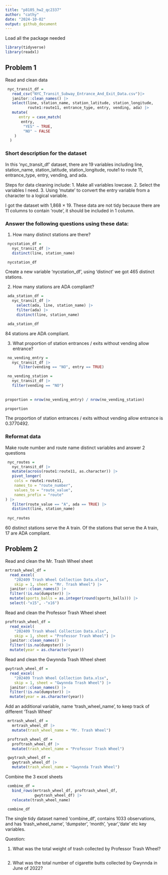 ```yaml
---
title: "p8105_hw2_qc2337"
author: "cathy"
date: "2024-10-02"
output: github_document
---
```

Load all the package needed

```r
library(tidyverse)
library(readxl)
```

## Problem 1

 Read and clean data

```r
 nyc_transit_df =
   read_csv("NYC_Transit_Subway_Entrance_And_Exit_Data.csv")|> 
   janitor::clean_names() |> 
   select(line, station_name, station_latitude, station_longitude, 
          route1:route11, entrance_type, entry, vending, ada) |> 
   mutate(
      entry = case_match(
       entry,
        "YES" ~ TRUE,
        "NO" ~ FALSE
    )
  )
```

### Short description for the dataset
In this 'nyc_transit_df' dataset, there are 19 variables including line, station_name, station_latitude, station_longitude, route1 to route 11, entrance_type, entry, vending, and ada.

Steps for data cleaning include: 
 1. Make all variables lowcase.
 2. Select the variables I need.
 3. Using 'mutate' to convert the entry variable from a character to a logical variable.

I got the dataset with 1,868 × 19. These data are not tidy because there are 11 columns to contain 'route', it should be included in 1 column.

### Answer the following questions using these data:

1. How many distinct stations are there? 

```r
 nycstation_df = 
   nyc_transit_df |> 
   distinct(line, station_name)

 nycstation_df
```

Create a new variable 'nycstation_df', using 'distinct' we got 465 distinct stations.

2. How many stations are ADA compliant?

```r
 ada_station_df =
   nyc_transit_df |> 
     select(ada, line, station_name) |>
     filter(ada) |> 
     distinct(line, station_name)

 ada_station_df 
```

 84 stations are ADA compliant.

3. What proportion of station entrances / exits without vending allow entrance?

```r
 no_vending_entry = 
   nyc_transit_df |> 
      filter(vending == "NO", entry == TRUE)

 no_vending_station =
   nyc_transit_df |> 
   filter(vending == "NO")
 
 
proportion = nrow(no_vending_entry) / nrow(no_vending_station)

proportion

```

The proportion of station entrances / exits without vending allow entrance is 0.3770492. 


### Reformat data

Make route number and route name distinct variables
and answer 2 questions

```r
 nyc_routes =
   nyc_transit_df |> 
   mutate(across(route1:route11, as.character)) |> 
   pivot_longer(
    cols = route1:route11,
    names_to = "route_number",
    values_to = "route_value",
    names_prefix = "route"
) |> 
   filter(route_value == "A", ada == TRUE) |> 
   distinct(line, station_name)
  
 nyc_routes
```

60 distinct stations serve the A train.
Of the stations that serve the A train, 17 are ADA compliant.


## Problem 2

Read and clean the Mr. Trash Wheel sheet
 
```r
mrtrash_wheel_df = 
  read_excel(
    "202409 Trash Wheel Collection Data.xlsx", 
    skip = 1, sheet = "Mr. Trash Wheel") |> 
  janitor::clean_names() |> 
  filter(!is.na(dumpster)) |> 
  mutate(sports_balls = as.integer(round(sports_balls))) |> 
  select(-"x15", -"x16")
```


Read and clean the Professor Trash Wheel sheet

```r
proftrash_wheel_df = 
  read_excel(
    "202409 Trash Wheel Collection Data.xlsx", 
    skip = 1, sheet = "Professor Trash Wheel") |> 
  janitor::clean_names() |> 
  filter(!is.na(dumpster)) |> 
  mutate(year = as.character(year))
```


Read and clean the Gwynnda Trash Wheel sheet

```r
gwytrash_wheel_df = 
  read_excel(
    "202409 Trash Wheel Collection Data.xlsx", 
    skip = 1, sheet = "Gwynnda Trash Wheel") |> 
  janitor::clean_names() |> 
  filter(!is.na(dumpster)) |> 
  mutate(year = as.character(year))
```


Add an additional variable, name 'trash_wheel_name',
to keep track of different 'Trash Wheel'

```r
 mrtrash_wheel_df =
   mrtrash_wheel_df |> 
   mutate(trash_wheel_name = "Mr. Trash Wheel")

 proftrash_wheel_df =
   proftrash_wheel_df |> 
   mutate(trash_wheel_name = "Professor Trash Wheel")

 gwytrash_wheel_df = 
   gwytrash_wheel_df |> 
   mutate(trash_wheel_name = "Gwynnda Trash Wheel")
```


Combine the 3 excel sheets

```r
 combine_df =
   bind_rows(mrtrash_wheel_df, proftrash_wheel_df,    
             gwytrash_wheel_df) |> 
   relocate(trash_wheel_name)

 combine_df
```

The single tidy dataset named 'combine_df', contains 1033 observations, and has 'trash_wheel_name', 'dumpster', 'month', 'year','date' etc key variables.

Question:

1. What was the total weight of trash collected by Professor Trash Wheel?

```r

```


2. What was the total number of cigarette butts collected by Gwynnda in June of 2022?

```r

```









